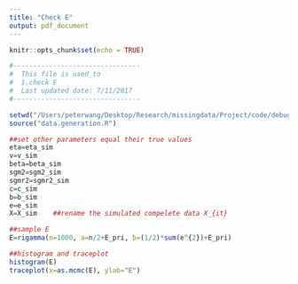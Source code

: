 ```yaml
---
title: "Check E"
output: pdf_document
---
```


```r
knitr::opts_chunk$set(echo = TRUE)
```

```r
#--------------------------------
#  This file is used to
#  1.check E
#  Last updated date: 7/11/2017
#--------------------------------
```

```r
setwd("/Users/peterwang/Desktop/Research/missingdata/Project/code/debug")
source("data.generation.R")
```

```r
##set other parameters equal their true values
eta=eta_sim
v=v_sim
beta=beta_sim
sgm2=sgm2_sim
sgmr2=sgmr2_sim
c=c_sim
b=b_sim
e=e_sim
X=X_sim    ##rename the simulated compelete data X_{it}

##sample E
E=rigamma(n=1000, a=n/2+E_pri, b=(1/2)*sum(e^{2})+E_pri)

##histogram and traceplot  
histogram(E)
traceplot(x=as.mcmc(E), ylab="E")

```

